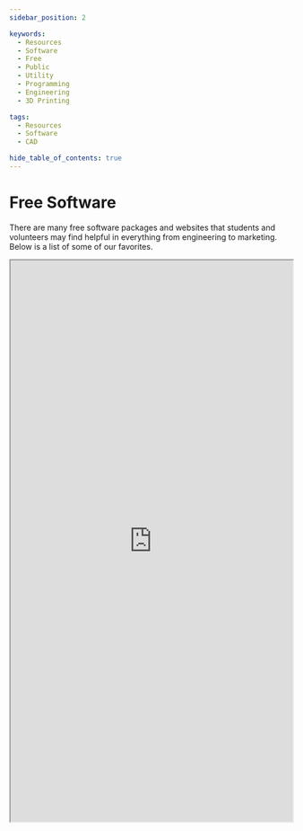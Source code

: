 ```yaml
---
sidebar_position: 2

keywords:
  - Resources
  - Software
  - Free
  - Public
  - Utility
  - Programming
  - Engineering
  - 3D Printing

tags:
  - Resources
  - Software
  - CAD

hide_table_of_contents: true
---
```


# Free Software

There are many free software packages and websites that students and volunteers may find helpful in everything from engineering to marketing. Below is a list of some of our favorites.

<iframe src="https://docs.google.com/spreadsheets/d/e/2PACX-1vQppoc-JBv6qdCdIJChlvcewA-EN6Yfv-SZpEw4YmGs3gzOsGdNNvwpM48AgvucI2c3VO_SCVKIy43n/pubhtml?gid=0&amp;single=true&amp;widget=true&amp;headers=false&amp;rm=minimal" width="100%" height="1000px">Loading...</iframe>
